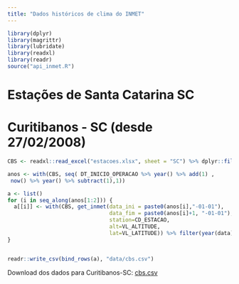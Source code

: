 ```yaml
---
title: "Dados históricos de clima do INMET"
---
```


```r
library(dplyr)
library(magrittr)
library(lubridate)
library(readxl)
library(readr)
source("api_inmet.R")

```


# Estações de Santa Catarina SC

# Curitibanos - SC (desde 27/02/2008)

```r
CBS <- readxl::read_excel("estacoes.xlsx", sheet = "SC") %>% dplyr::filter(DC_NOME == "CURITIBANOS") 

anos <- with(CBS, seq( DT_INICIO_OPERACAO %>% year() %>% add(1) ,
 now() %>% year() %>% subtract(1),1))

a <- list()
for (i in seq_along(anos[1:2])) {
  a[[i]] <- with(CBS, get_inmet(data_ini = paste0(anos[i],"-01-01"), 
                                data_fim = paste0(anos[i]+1, "-01-01"), 
                                station=CD_ESTACAO, 
                                alt=VL_ALTITUDE, 
                                lat=VL_LATITUDE)) %>% filter(year(data) ==anos[i])
}


readr::write_csv(bind_rows(a), "data/cbs.csv")

```


Download dos dados para Curitibanos-SC: [cbs.csv](data/cbs.csv)


